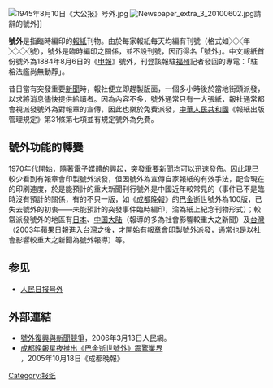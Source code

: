 {{Otheruses|號外 (雜誌)|other=[[香港|香港]]的一本[[雜誌|雜誌]]《號外》}}
[[File:1945年8月10日《大公报》号外.jpg|thumb]]
[[File:Newspaper_extra_3_20100602.jpg|thumb]]請辭的號外]]

'''號外'''是指臨時編印的[[報紙|報紙]]刊物。由於每家報紙每天均編有刊號（格式如╳╳年╳╳╳號），號外是臨時編印之關係，並不設刊號，因而得名「號外」。中文報紙首份號外為1884年8月6日的《[[申報|申報]]》號外，刊登該報駐[[福州|福州]]記者發回的專電：「駐榕法艦尚無動靜」。

昔日當有突發重要[[新聞|新聞]]時，報社便立即趕製版面，一個多小時後於當地街頭派發，以求將消息儘快提供給讀者。因為內容不多，號外通常只有一大張紙，報社通常都會視派發號外為對報章的宣傳，因此也樂於免費派發，[[中華人民共和國|中華人民共和國]]《報紙出版管理規定》第31條第七項並有規定號外為免費。

==號外功能的轉變==
1970年代開始，隨著電子媒體的興起，突發重要新聞均可以迅速發佈。因此現已較少看到有報章會印製號外派發，但因號外為宣傳自家報紙的有效手法，配合現在的印刷速度，於是能預計的重大新聞刊行號外是中國近年較常見的（事件已不是臨時沒有預計的關係，有的不只一版，如《[[成都晚報|成都晚報]]》的[[巴金|巴金]]逝世號外為100版，已失去號外的初衷——未能預計的突發事件臨時編印，淪為紙上紀念刊物形式）；較常派發號外的地區有[[日本|日本]]、[[中国大陆|中国大陆]]（報導的多為社會影響較重大之新聞）及[[台灣|台灣]]（2003年[[蘋果日報_(台灣)|蘋果日報]]進入台灣之後，才開始有報章會印製號外派發，通常也是以社會影響較重大之新聞為號外報導）等。

==参见==
*[[人民日报#号外|人民日报号外]]

==外部連結==
*[https://web.archive.org/web/20140107084518/http://media.people.com.cn/BIG5/22114/52789/60179/4195070.html 號外復興與新聞競爭]，2006年3月13日人民網。
*[http://china.zjol.com.cn/05china/system/2005/10/18/006336506.shtml 成都晚報星夜推出《巴金逝世號外》震驚業界] {{Wayback|url=http://china.zjol.com.cn/05china/system/2005/10/18/006336506.shtml |date=20200703113916 }}，2005年10月18日《成都晚報》

{{Newspaper-stub}}

[[Category:报纸|Category:报纸]]